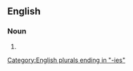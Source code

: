 ==English==

===Noun===
{{head|en|noun form}}

# {{plural of|diplomacy|lang=en}}

[[Category:English plurals ending in "-ies"]]